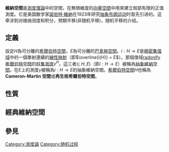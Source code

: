 {{Link style|time=2015-12-13T14:56:53+00:00}}
'''維納空間'''是[[測度理論|測度理論]]中的空間，在無限維度的[[向量空間|向量空間]]中用來建立局部有限的正值測度。它是美国数学家[[諾伯特·維納|諾伯特·維納]]在1923年研究[[抽象布朗运动|抽象布朗运动]]时首先引进的。这牵涉到对维纳测度和积分，预期平移(非随机平移)，随机平移的介绍。

==定義==
設定<math>H</math>為可分離的[[希爾伯特空間|希爾伯特空間]]，<math>E</math>為可分離的[[巴拿赫空間|巴拿赫空間]]。<math>i : H \to E</math>是[[稠密集|稠密集]][[值域|值域]]中的一個單射連續的[[線性映射|線性映射]]（即<math>\overline{i(H)} = E</math>）。那個值域[[:en:radonify|radonify]][[希爾伯特空間|希爾伯特空間]]的[[柱集測度|柱集測度]]<math>\gamma^{H}</math>。這三者<math>(i, H, E)</math>（即<math>i : H \to E</math>）被稱為[[抽象維納空間|抽象維納空間]]。在<math>E</math>上的測度<math>\gamma</math>被稱為<math>i : H \to E</math>的抽象維納空間。[[希爾伯特空間|希爾伯特空間]]<math>H</math>也稱為'''Cameron-Martin 空間'''或'''再生核希爾伯特空間'''。

==性質==

==經典維納空間==

{{Main|經典維納空間}}

==參見==
{{Statistics-stub}}
[[Category:測度論|Category:測度論]]
[[Category:随机过程|Category:随机过程]]